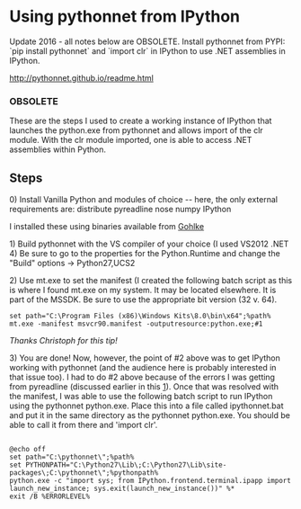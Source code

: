 =Using pythonnet from IPython=


Update 2016 - all notes below are OBSOLETE. Install pythonnet from PYPI: `pip install pythonnet` and `import clr` in IPython to use .NET assemblies in IPython.

http://pythonnet.github.io/readme.html

===OBSOLETE===

These are the steps I used to create a working instance of IPython that launches the python.exe from pythonnet and allows import of the clr module. With the clr module imported, one is able to access .NET assemblies within Python.

==Steps==
0) Install Vanilla Python and modules of choice -- here, the only external requirements are:
distribute
pyreadline
nose
numpy
IPython

I installed these using binaries available from [http://www.lfd.uci.edu/~gohlke/pythonlibs/|Christoph Gohlke]

1) Build pythonnet with the VS compiler of your choice (I used VS2012 .NET 4) Be sure to go to the properties for the Python.Runtime and change the "Build" options -> Python27,UCS2

2) Use mt.exe to set the manifest (I created the following batch script as this is where I found mt.exe on my system. It may be located elsewhere. It is part of the MSSDK. Be sure to use the appropriate bit version (32 v. 64).

<pre>
set path="C:\Program Files (x86)\Windows Kits\8.0\bin\x64";%path%
mt.exe -manifest msvcr90.manifest -outputresource:python.exe;#1
</pre>

''Thanks Christoph for this tip!
''

3) You are done! Now, however, the point of #2 above was to get IPython working with pythonnet (and the audience here is probably interested in that issue too). I had to do #2 above because of the errors I was getting from pyreadline (discussed earlier in this [http://mail.scipy.org/pipermail/ipython-user/2012-November/011483.html|thread]). Once that was resolved with the manifest, I was able to use the following batch script to run IPython using the pythonnet python.exe. Place this into a file called ipythonnet.bat and put it in the same directory as the pythonnet python.exe. You should be able to call it from there and 'import clr'.

<pre>

@echo off
set path="C:\pythonnet\";%path%
set PYTHONPATH="C:\Python27\Lib\;C:\Python27\Lib\site-packages\;C:\pythonnet\";%pythonpath%
python.exe -c "import sys; from IPython.frontend.terminal.ipapp import launch_new_instance; sys.exit(launch_new_instance())" %*
exit /B %ERRORLEVEL%
</pre>